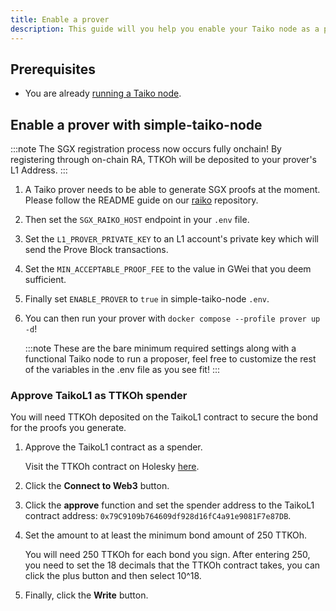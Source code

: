 ```yaml
---
title: Enable a prover
description: This guide will you help you enable your Taiko node as a prover.
---
```



## Prerequisites

- You are already [running a Taiko node](/guides/run-a-taiko-node).

## Enable a prover with simple-taiko-node

:::note
The SGX registration process now occurs fully onchain! By registering through on-chain RA, TTKOh will be deposited to your prover's L1 Address.
:::

<Steps>

1. A Taiko prover needs to be able to generate SGX proofs at the moment. Please follow the README guide on our [raiko](https://github.com/taikoxyz/raiko/blob/main/docs/README_Docker_and_RA.md) repository.

2. Then set the `SGX_RAIKO_HOST` endpoint in your `.env` file.

3. Set the `L1_PROVER_PRIVATE_KEY` to an L1 account's private key which will send the Prove Block transactions.

4. Set the `MIN_ACCEPTABLE_PROOF_FEE` to the value in GWei that you deem sufficient.

5. Finally set `ENABLE_PROVER` to `true` in simple-taiko-node `.env`.

6. You can then run your prover with `docker compose --profile prover up -d`!

    :::note
    These are the bare minimum required settings along with a functional Taiko node to run a proposer, feel free to customize the rest of the variables in the .env file as you see fit!
    :::

</Steps>

### Approve TaikoL1 as TTKOh spender

You will need TTKOh deposited on the TaikoL1 contract to secure the bond for the proofs you generate.

<Steps>

1. Approve the TaikoL1 contract as a spender.

    Visit the TTKOh contract on Holesky [here](https://holesky.etherscan.io/address/0x6490E12d480549D333499236fF2Ba6676C296011#writeProxyContract).

2. Click the **Connect to Web3** button.

3. Click the **approve** function and set the spender address to the TaikoL1 contract address: `0x79C9109b764609df928d16fC4a91e9081F7e87DB`.

4. Set the amount to at least the minimum bond amount of 250 TTKOh.

    You will need 250 TTKOh for each bond you sign. After entering 250, you need to set the 18 decimals that the TTKOh contract takes, you can click the plus button and then select 10^18.

5. Finally, click the **Write** button.

</Steps>
